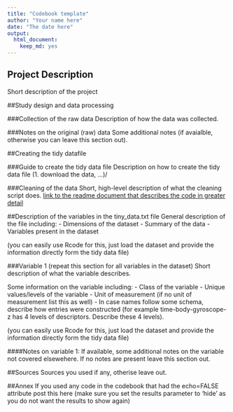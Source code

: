 ```yaml
---
title: "Codebook template"
author: "Your name here"
date: "The date here"
output:
  html_document:
    keep_md: yes
---
```

 
## Project Description
Short description of the project
 
##Study design and data processing
 
###Collection of the raw data
Description of how the data was collected.
 
###Notes on the original (raw) data 
Some additional notes (if avaialble, otherwise you can leave this section out).
 
##Creating the tidy datafile
 
###Guide to create the tidy data file
Description on how to create the tidy data file (1. download the data, ...)/
 
###Cleaning of the data
Short, high-level description of what the cleaning script does. [link to the readme document that describes the code in greater detail]()
 
##Description of the variables in the tiny_data.txt file
General description of the file including:
 - Dimensions of the dataset
 - Summary of the data
 - Variables present in the dataset
 
(you can easily use Rcode for this, just load the dataset and provide the information directly form the tidy data file)
 
###Variable 1 (repeat this section for all variables in the dataset)
Short description of what the variable describes.
 
Some information on the variable including:
 - Class of the variable
 - Unique values/levels of the variable
 - Unit of measurement (if no unit of measurement list this as well)
 - In case names follow some schema, describe how entries were constructed (for example time-body-gyroscope-z has 4 levels of descriptors. Describe these 4 levels). 
 
(you can easily use Rcode for this, just load the dataset and provide the information directly form the tidy data file)
 
####Notes on variable 1:
If available, some additional notes on the variable not covered elsewehere. If no notes are present leave this section out.
 
##Sources
Sources you used if any, otherise leave out.
 
##Annex
If you used any code in the codebook that had the echo=FALSE attribute post this here (make sure you set the results parameter to 'hide' as you do not want the results to show again)
